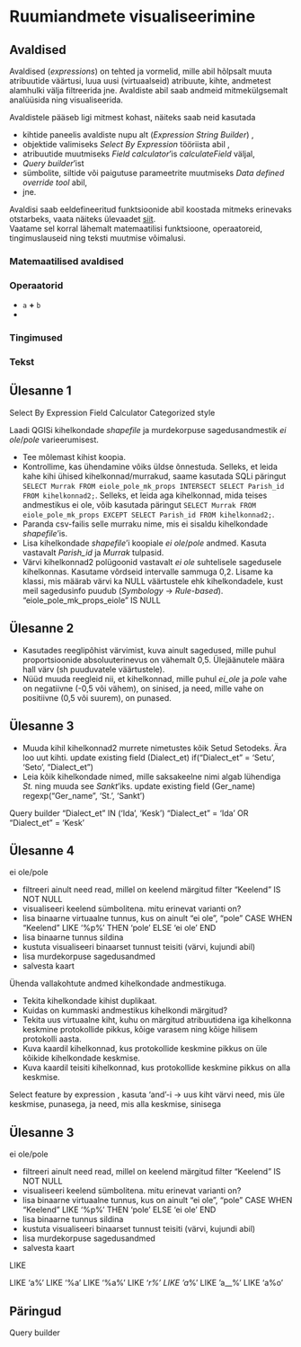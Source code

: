 # Ruumiandmete visualiseerimine {#visualiseerimine1}

## Avaldised

Avaldised (*expressions*) on tehted ja vormelid, mille abil hõlpsalt muuta atribuutide väärtusi, luua uusi (virtuaalseid) atribuute, kihte, andmetest alamhulki välja filtreerida jne. Avaldiste abil saab andmeid mitmekülgsemalt analüüsida ning visualiseerida.  

Avaldistele pääseb ligi mitmest kohast, näiteks saab neid kasutada 

- kihtide paneelis avaldiste nupu alt (*Expression String Builder*) <!-- pilt -->,  
- objektide valimiseks *Select By Expression* tööriista abil <!-- pilt-->,  
- atribuutide muutmiseks *Field calculator*'is *calculateField* väljal,
- *Query builder*'ist
- sümbolite, siltide või paigutuse parameetrite muutmiseks *Data defined override tool* abil,  
- jne.  


Avaldisi saab eeldefineeritud funktsioonide abil koostada mitmeks erinevaks otstarbeks, vaata näiteks ülevaadet [siit](https://docs.qgis.org/3.4/en/docs/user_manual/working_with_vector/expression.html#vector-expressions).  
Vaatame sel korral lähemalt matemaatilisi funktsioone, operaatoreid, tingimuslauseid ning teksti muutmise võimalusi.  


### Matemaatilised avaldised

### Operaatorid

- `a` **+** `b`
- 

### Tingimused

### Tekst


## Ülesanne 1
<!-- regex, tekst-->
Select By Expression
Field Calculator
Categorized style

Laadi QGISi kihelkondade *shapefile* ja murdekorpuse sagedusandmestik *ei ole*/*pole* varieerumisest.  

- Tee mõlemast kihist koopia.
- Kontrollime, kas ühendamine võiks üldse õnnestuda. Selleks, et leida kahe kihi ühised kihelkonnad/murrakud, saame kasutada SQLi päringut
`SELECT Murrak FROM eiole_pole_mk_props INTERSECT SELECT Parish_id FROM kihelkonnad2;`. Selleks, et leida aga kihelkonnad, mida teises andmestikus ei ole, võib kasutada päringut `SELECT Murrak FROM eiole_pole_mk_props EXCEPT SELECT Parish_id FROM kihelkonnad2;`.  
- Paranda csv-failis selle murraku nime, mis ei sisaldu kihelkondade *shapefile*'is.  <!-- muuda ühe khk nimi ära-->
- Lisa kihelkondade *shapefile*'i koopiale *ei ole*/*pole* andmed. Kasuta vastavalt *Parish_id* ja *Murrak* tulpasid. 
- Värvi kihelkonnad2 polügoonid vastavalt *ei ole* suhtelisele sagedusele kihelkonnas. Kasutame võrdseid intervalle sammuga 0,2. Lisame ka klassi, mis määrab värvi ka NULL väärtustele ehk kihelkondadele, kust meil sagedusinfo puudub (*Symbology* -> *Rule-based*). 
 "eiole_pole_mk_props_eiole" IS NULL


## Ülesanne 2

- Kasutades reeglipõhist värvimist, kuva ainult sagedused, mille puhul proportsioonide absoluuterinevus on vähemalt 0,5. Ülejäänutele määra hall värv (sh puuduvatele väärtustele).  
- Nüüd muuda reegleid nii, et kihelkonnad, mille puhul *ei_ole* ja *pole* vahe on negatiivne (-0,5 või vähem), on sinised, ja need, mille vahe on positiivne (0,5 või suurem), on punased.


## Ülesanne 3

-  Muuda kihil kihelkonnad2 murrete nimetustes kõik Setud Setodeks. Ära loo uut kihti. <!-- regex-->
update existing field (Dialect_et)
 if("Dialect_et" = 'Setu', 'Seto', "Dialect_et")
- Leia kõik kihelkondade nimed, mille saksakeelne nimi algab lühendiga *St.* ning muuda see *Sankt*'iks. 
update existing field (Ger_name)
regexp("Ger_name", 'St.', 'Sankt')



Query builder
"Dialect_et" IN ('Ida', 'Kesk')
"Dialect_et" = 'Ida' OR "Dialect_et" = 'Kesk'


## Ülesanne 4

ei ole/pole

- filtreeri ainult need read, millel on keelend märgitud
    filter "Keelend" IS NOT NULL
- visualiseeri keelend sümbolitena. mitu erinevat varianti on?
- lisa binaarne virtuaalne tunnus, kus on ainult "ei ole", "pole"
    CASE WHEN "Keelend" LIKE '%p%' THEN 'pole' ELSE 'ei ole' END <!-- kas if-iga ei saa? -->
- lisa binaarne tunnus sildina
- kustuta visualiseeri binaarset tunnust teisiti (värvi, kujundi abil)
- lisa murdekorpuse sagedusandmed
- salvesta kaart



<!-- matemaatilised avaldised, tingimused, operaatorid-->
<!-- Millised tasemed kihelkondadel kummaski andmestikus on? -->
Ühenda vallakohtute andmed kihelkondade andmestikuga.

- Tekita kihelkondade kihist duplikaat.  
- Kuidas on kummaski andmestikus kihelkondi märgitud?  
- Tekita uus virtuaalne kiht, kuhu on märgitud atribuutidena iga kihelkonna keskmine protokollide pikkus, kõige varasem ning kõige hilisem protokolli aasta.  
- Kuva kaardil kihelkonnad, kus protokollide keskmine pikkus on üle kõikide kihelkondade keskmise.
- Kuva kaardil teisiti kihelkonnad, kus protokollide keskmine pikkus on alla keskmise.

Select feature by expression , kasuta 'and'-i -> uus kiht
värvi need, mis üle keskmise, punasega, ja need, mis alla keskmise, sinisega


## Ülesanne 3


ei ole/pole

- filtreeri ainult need read, millel on keelend märgitud
    filter "Keelend" IS NOT NULL
- visualiseeri keelend sümbolitena. mitu erinevat varianti on?
- lisa binaarne virtuaalne tunnus, kus on ainult "ei ole", "pole"
    CASE WHEN "Keelend" LIKE '%p%' THEN 'pole' ELSE 'ei ole' END <!-- kas if-iga ei saa? -->
- lisa binaarne tunnus sildina
- kustuta visualiseeri binaarset tunnust teisiti (värvi, kujundi abil)
- lisa murdekorpuse sagedusandmed
- salvesta kaart

LIKE

LIKE 'a%'
LIKE '%a'
LIKE '%a%'
LIKE '_r%'
LIKE 'a_%'
LIKE 'a__%'
LIKE 'a%o'


## Päringud

Query builder